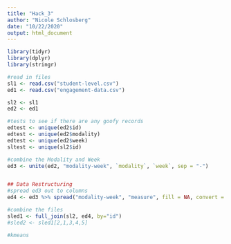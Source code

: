```yaml
---
title: "Hack_3"
author: "Nicole Schlosberg"
date: "10/22/2020"
output: html_document
---
```


```r
library(tidyr)
library(dplyr)
library(stringr)

#read in files
sl1 <- read.csv("student-level.csv")
ed1 <- read.csv("engagement-data.csv")

sl2 <- sl1
ed2 <- ed1

#tests to see if there are any goofy records
edtest <- unique(ed2$id)
edtest <- unique(ed2$modality)
edtest <- unique(ed2$week)
sltest <- unique(sl2$id)

#combine the Modality and Week
ed3 <- unite(ed2, "modality-week", `modality`, `week`, sep = "-")


## Data Restructuring
#spread ed3 out to columns
ed4 <- ed3 %>% spread("modality-week", "measure", fill = NA, convert = FALSE, drop = TRUE, sep = NULL)

#combine the files
sled1 <- full_join(sl2, ed4, by="id")
#sled2 <- sled1[2,1,3,4,5]

#kmeans
```

